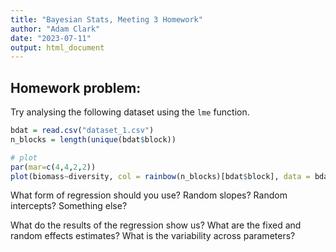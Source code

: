 ```yaml
---
title: "Bayesian Stats, Meeting 3 Homework"
author: "Adam Clark"
date: "2023-07-11"
output: html_document
---
```


## Homework problem:

Try analysing the following dataset using the `lme` function.

```r
bdat = read.csv("dataset_1.csv")
n_blocks = length(unique(bdat$block))

# plot
par(mar=c(4,4,2,2))
plot(biomass~diversity, col = rainbow(n_blocks)[bdat$block], data = bdat)
```

What form of regression should you use? Random slopes? Random intercepts? Something else?
  
What do the results of the regression show us? What are the fixed and random effects estimates? What is the variability across parameters?
